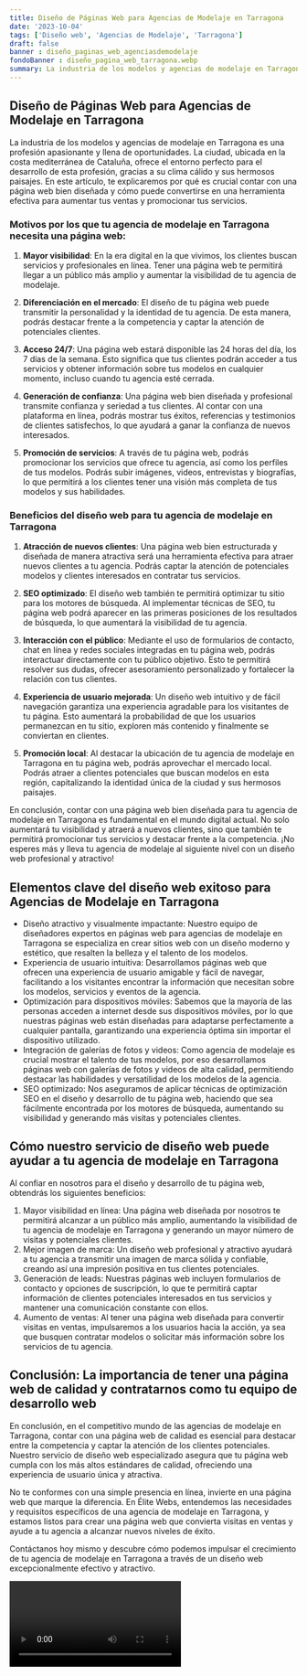 ```yaml
---
title: Diseño de Páginas Web para Agencias de Modelaje en Tarragona
date: '2023-10-04'
tags: ['Diseño web', 'Agencias de Modelaje', 'Tarragona']
draft: false
banner : diseño_paginas_web_agenciasdemodelaje
fondoBanner : diseño_pagina_web_tarragona.webp
summary: La industria de los modelos y agencias de modelaje en Tarragona es una profesión apasionante y llena de oportunidades. La ciudad, ubicada en la costa mediterránea de Cataluña, ofrece el entorno perfecto para el desarrollo de esta profesión, gracias a su clima cálido y sus hermosos paisajes. En este artículo, te explicaremos por qué es crucial contar con una página web bien diseñada y cómo puede convertirse en una herramienta efectiva para aumentar tus ventas y promocionar tus servicios.
---
```


## Diseño de Páginas Web para Agencias de Modelaje en Tarragona

La industria de los modelos y agencias de modelaje en Tarragona es una profesión apasionante y llena de oportunidades. La ciudad, ubicada en la costa mediterránea de Cataluña, ofrece el entorno perfecto para el desarrollo de esta profesión, gracias a su clima cálido y sus hermosos paisajes. En este artículo, te explicaremos por qué es crucial contar con una página web bien diseñada y cómo puede convertirse en una herramienta efectiva para aumentar tus ventas y promocionar tus servicios.

### Motivos por los que tu agencia de modelaje en Tarragona necesita una página web:

1. **Mayor visibilidad**: En la era digital en la que vivimos, los clientes buscan servicios y profesionales en línea. Tener una página web te permitirá llegar a un público más amplio y aumentar la visibilidad de tu agencia de modelaje.

2. **Diferenciación en el mercado**: El diseño de tu página web puede transmitir la personalidad y la identidad de tu agencia. De esta manera, podrás destacar frente a la competencia y captar la atención de potenciales clientes.

3. **Acceso 24/7**: Una página web estará disponible las 24 horas del día, los 7 días de la semana. Esto significa que tus clientes podrán acceder a tus servicios y obtener información sobre tus modelos en cualquier momento, incluso cuando tu agencia esté cerrada.

4. **Generación de confianza**: Una página web bien diseñada y profesional transmite confianza y seriedad a tus clientes. Al contar con una plataforma en línea, podrás mostrar tus éxitos, referencias y testimonios de clientes satisfechos, lo que ayudará a ganar la confianza de nuevos interesados.

5. **Promoción de servicios**: A través de tu página web, podrás promocionar los servicios que ofrece tu agencia, así como los perfiles de tus modelos. Podrás subir imágenes, videos, entrevistas y biografías, lo que permitirá a los clientes tener una visión más completa de tus modelos y sus habilidades.

### Beneficios del diseño web para tu agencia de modelaje en Tarragona

1. **Atracción de nuevos clientes**: Una página web bien estructurada y diseñada de manera atractiva será una herramienta efectiva para atraer nuevos clientes a tu agencia. Podrás captar la atención de potenciales modelos y clientes interesados en contratar tus servicios.

2. **SEO optimizado**: El diseño web también te permitirá optimizar tu sitio para los motores de búsqueda. Al implementar técnicas de SEO, tu página web podrá aparecer en las primeras posiciones de los resultados de búsqueda, lo que aumentará la visibilidad de tu agencia.

3. **Interacción con el público**: Mediante el uso de formularios de contacto, chat en línea y redes sociales integradas en tu página web, podrás interactuar directamente con tu público objetivo. Esto te permitirá resolver sus dudas, ofrecer asesoramiento personalizado y fortalecer la relación con tus clientes.

4. **Experiencia de usuario mejorada**: Un diseño web intuitivo y de fácil navegación garantiza una experiencia agradable para los visitantes de tu página. Esto aumentará la probabilidad de que los usuarios permanezcan en tu sitio, exploren más contenido y finalmente se conviertan en clientes.

5. **Promoción local**: Al destacar la ubicación de tu agencia de modelaje en Tarragona en tu página web, podrás aprovechar el mercado local. Podrás atraer a clientes potenciales que buscan modelos en esta región, capitalizando la identidad única de la ciudad y sus hermosos paisajes.

En conclusión, contar con una página web bien diseñada para tu agencia de modelaje en Tarragona es fundamental en el mundo digital actual. No solo aumentará tu visibilidad y atraerá a nuevos clientes, sino que también te permitirá promocionar tus servicios y destacar frente a la competencia. ¡No esperes más y lleva tu agencia de modelaje al siguiente nivel con un diseño web profesional y atractivo!

<GifSeo />

<Cta />

## Elementos clave del diseño web exitoso para Agencias de Modelaje en Tarragona

- Diseño atractivo y visualmente impactante: Nuestro equipo de diseñadores expertos en páginas web para agencias de modelaje en Tarragona se especializa en crear sitios web con un diseño moderno y estético, que resalten la belleza y el talento de los modelos.
- Experiencia de usuario intuitiva: Desarrollamos páginas web que ofrecen una experiencia de usuario amigable y fácil de navegar, facilitando a los visitantes encontrar la información que necesitan sobre los modelos, servicios y eventos de la agencia.
- Optimización para dispositivos móviles: Sabemos que la mayoría de las personas acceden a internet desde sus dispositivos móviles, por lo que nuestras páginas web están diseñadas para adaptarse perfectamente a cualquier pantalla, garantizando una experiencia óptima sin importar el dispositivo utilizado.
- Integración de galerías de fotos y videos: Como agencia de modelaje es crucial mostrar el talento de tus modelos, por eso desarrollamos páginas web con galerías de fotos y videos de alta calidad, permitiendo destacar las habilidades y versatilidad de los modelos de la agencia.
- SEO optimizado: Nos aseguramos de aplicar técnicas de optimización SEO en el diseño y desarrollo de tu página web, haciendo que sea fácilmente encontrada por los motores de búsqueda, aumentando su visibilidad y generando más visitas y potenciales clientes.

## Cómo nuestro servicio de diseño web puede ayudar a tu agencia de modelaje en Tarragona

Al confiar en nosotros para el diseño y desarrollo de tu página web, obtendrás los siguientes beneficios:

1. Mayor visibilidad en línea: Una página web diseñada por nosotros te permitirá alcanzar a un público más amplio, aumentando la visibilidad de tu agencia de modelaje en Tarragona y generando un mayor número de visitas y potenciales clientes.
2. Mejor imagen de marca: Un diseño web profesional y atractivo ayudará a tu agencia a transmitir una imagen de marca sólida y confiable, creando así una impresión positiva en tus clientes potenciales.
3. Generación de leads: Nuestras páginas web incluyen formularios de contacto y opciones de suscripción, lo que te permitirá captar información de clientes potenciales interesados en tus servicios y mantener una comunicación constante con ellos.
4. Aumento de ventas: Al tener una página web diseñada para convertir visitas en ventas, impulsaremos a los usuarios hacia la acción, ya sea que busquen contratar modelos o solicitar más información sobre los servicios de tu agencia.

## Conclusión: La importancia de tener una página web de calidad y contratarnos como tu equipo de desarrollo web

En conclusión, en el competitivo mundo de las agencias de modelaje en Tarragona, contar con una página web de calidad es esencial para destacar entre la competencia y captar la atención de los clientes potenciales. Nuestro servicio de diseño web especializado asegura que tu página web cumpla con los más altos estándares de calidad, ofreciendo una experiencia de usuario única y atractiva.

No te conformes con una simple presencia en línea, invierte en una página web que marque la diferencia. En Élite Webs, entendemos las necesidades y requisitos específicos de una agencia de modelaje en Tarragona, y estamos listos para crear una página web que convierta visitas en ventas y ayude a tu agencia a alcanzar nuevos niveles de éxito.

Contáctanos hoy mismo y descubre cómo podemos impulsar el crecimiento de tu agencia de modelaje en Tarragona a través de un diseño web excepcionalmente efectivo y atractivo.

<Video />

<CtaBot job='Agencias de Modelaje' city='Tarragona'/>

<Gmaps query='Tarragona+españa+maps' />